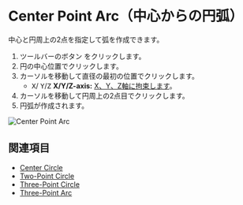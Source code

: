 
# Center Point Arc（中心からの円弧）

<Reference shortcut='' command='Center Point Arc' button='ツールバー' />

中心と円周上の2点を指定して弧を作成できます。

1. ツールバーのボタン <ButtonIcon type="button-center-point-arc" /> をクリックします。
2. 円の中心位置でクリックします。
3. カーソルを移動して直径の最初の位置でクリックします。
   - <kbd>X</kbd>/ <kbd>Y</kbd>/<kbd>Z</kbd> **X/Y/Z-axis:** [X、Y、Z軸に拘束します](./sketching-essentials#constrain-to-an-axis)。
4. カーソルを移動して円周上の2点目でクリックします。
5. 円弧が作成されます。

![Center Point Arc](/img/center-point-arc.gif)

## 関連項目
- [Center Circle](./center-circle)
- [Two-Point Circle](./two-point-circle)
- [Three-Point Circle](./three-point-circle)
- [Three-Point Arc](./three-point-arc)





